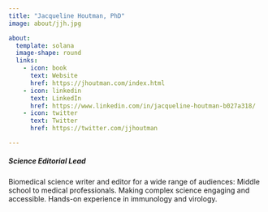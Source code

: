 ```yaml
---
title: "Jacqueline Houtman, PhD"
image: about/jjh.jpg

about:
  template: solana
  image-shape: round
  links:
    - icon: book
      text: Website
      href: https://jhoutman.com/index.html
    - icon: linkedin
      text: LinkedIn
      href: https://www.linkedin.com/in/jacqueline-houtman-b027a318/
    - icon: twitter
      text: Twitter
      href: https://twitter.com/jjhoutman

---
```

##### Science Editorial Lead
Biomedical science writer and editor for a wide range of audiences: Middle school to medical professionals. Making complex science engaging and accessible. Hands-on experience in immunology and virology.